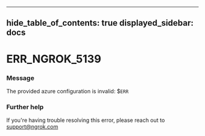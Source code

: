 

---
hide_table_of_contents: true
displayed_sidebar: docs
---


# ERR_NGROK_5139

### Message
The provided azure configuration is invalid: $`ERR`

<ErrorDetails />



### Further help
If you're having trouble resolving this error, please reach out to [support@ngrok.com](mailto:support@ngrok.com?subject=Help%20with%20ERR_NGROK_5139)

